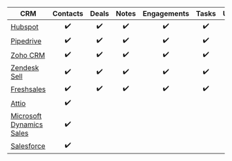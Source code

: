 | CRM                                           | Contacts | Deals | Notes | Engagements | Tasks | Users | Companies |
|-----------------------------------------------|:--------:|:-----:|:-----:|:-----------:|:-----:|:-----:|:---------:|
| [Hubspot](https://www.hubspot.com)            |    ✔️    |   ✔️  |   ✔️  |      ✔️     |   ✔️  |   ✔️  |           |
| [Pipedrive](https://www.pipedrive.com)        |    ✔️    |   ✔️  |   ✔️  |      ✔️     |   ✔️  |   ✔️  |           |
| [Zoho CRM](https://www.zoho.com/crm)          |    ✔️    |   ✔️  |   ✔️  |      ✔️     |   ✔️  |   ✔️  |           |
| [Zendesk Sell](https://www.zendesk.com/sell/) |    ✔️    |   ✔️  |   ✔️  |      ✔️     |   ✔️  |   ✔️  |           |
| [Freshsales](https://www.freshworks.com/crm/sales/) |    ✔️    |   ✔️  |   ✔️  |      ✔️     |   ✔️  |   ✔️  |           |
| [Attio](https://attio.com)                    |    ✔️    |       |       |             |       |       |     ✔️    |
| [Microsoft Dynamics Sales](https://www.microsoft.com/en-us/dynamics-365/products/sales)                    |    ✔️    |       |       |             |       |       |     ✔️    |
| [Salesforce](https://www.salesforce.com/)                    |    ✔️    |       |       |             |       |       |     ✔️    |
